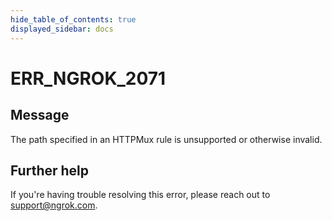 ```yaml
---
hide_table_of_contents: true
displayed_sidebar: docs
---
```



# ERR_NGROK_2071

## Message

The path specified in an HTTPMux rule is unsupported or otherwise invalid.

<ErrorDetails error="err_ngrok_2071" />

## Further help

If you're having trouble resolving this error, please reach out to [support@ngrok.com](mailto:support@ngrok.com?subject=Help%20with%20ERR_NGROK_2071).
